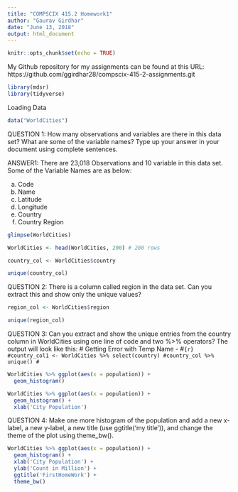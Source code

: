 ```yaml
---
title: "COMPSCIX 415.2 Homework1"
author: "Gaurav Girdhar"
date: "June 13, 2018"
output: html_document
---
```


```r
knitr::opts_chunk$set(echo = TRUE)
```

My Github repository for my assignments can be found at this URL: https://github.com/ggirdhar28/compscix-415-2-assignments.git

```r
library(mdsr)
library(tidyverse)
```

Loading Data

```r
data("WorldCities")
```

QUESTION 1: How many observations and variables are there in this data set? What are some of the variable names? Type up your answer in your document using complete sentences.

ANSWER1: There are 23,018 Observations and 10 variable in this data set. Some of the Variable Names are as below:

a) Code
b) Name
c) Latitude
d) Longitude
e) Country
f) Country Region

```r
glimpse(WorldCities)
```

```r
WorldCities <- head(WorldCities, 200) # 200 rows
```
```r
country_col <- WorldCities$country
```
```r
unique(country_col)
```
QUESTION 2: There is a column called region in the data set. Can you extract this and show only the unique values?
```r
region_col <- WorldCities$region
```
```r
unique(region_col)
```
QUESTION 3: Can you extract and show the unique entries from the country column in WorldCities using one line of code and two %>% operators? The output will look like this:
# Getting Error with Temp Name - 
#```{r}
#country_col1 <- WorldCities %>% select(country)
#country_col %>% unique()
#```
```r
WorldCities %>% ggplot(aes(x = population)) + 
  geom_histogram()
```

```r
WorldCities %>% ggplot(aes(x = population)) + 
  geom_histogram() + 
  xlab('City Population')
```
QUESTION 4: Make one more histogram of the population and add a new x-label, a new y-label, a new title (use ggtitle('my title')), and change the theme of the plot using theme_bw().
```r
WorldCities %>% ggplot(aes(x = population)) + 
  geom_histogram() + 
  xlab('City Population') +
  ylab('Count in Million') +
  ggtitle('FirstHomeWork') +
  theme_bw()

```

